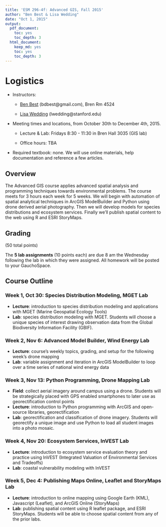 ```yaml
---
title: 'ESM 296-4f: Advanced GIS, Fall 2015'
author: "Ben Best & Lisa Wedding"
date: "Oct 1, 2015"
output:
  pdf_document:
    toc: yes
    toc_depth: 3
  html_document:
    keep_md: yes
    toc: yes
    toc_depth: 3
---
```


# Logistics

- Instructors:

  - [Ben Best](http://bdbest.org) (bdbest@gmail.com), Bren Rm 4524

  - [Lisa Wedding](http://www.centerforoceansolutions.org/team/lisa-wedding) (lwedding@stanford.edu)

- Meeting times and locations, from October 30th to December 4th, 2015.

    - Lecture & Lab: Fridays 8:30 - 11:30 in Bren Hall 3035 (GIS lab)

    - Office hours: TBA

- Required textbook: none. We will use online materials, help documentation and reference a few articles. 

## Overview

The Advanced GIS course applies advanced spatial analysis and programming techniques towards environmental problems. The course meets for 3 hours each week for 5 weeks. We will begin with automation of spatial analytical techniques in ArcGIS ModelBuilder and Python using drone derived aerial photography. Then we will develop models for species distributions and ecosystem services. Finally we'll publish spatial content to the web using R and ESRI StoryMaps.

## Grading

(50 total points)

The **5 lab assignments** (10 points each) are due 8 am the Wednesday following the lab in which they were assigned. All homework will be posted to your GauchoSpace.

## Course Outline

### Week 1, Oct 30: Species Distribution Modeling, MGET Lab

- **Lecture**: introduction to species distribution modeling and applications with MGET (Marine Geospatial Ecology Tools)
- **Lab**: species distribution modeling with MGET. Students will choose a unique species of interest drawing observation data from the Global Biodiversity Information Facility (GBIF).

### Week 2, Nov 6: Advanced Model Builder, Wind Energy Lab

- **Lecture**: course's weekly topics, grading, and setup for the following week's drone mapping
- **Lab**: variable assignment and iteration in ArcGIS ModelBuilder to loop over a time series of national wind energy data

### Week 3, Nov 13: Python Programming, Drone Mapping Lab

- **Field**: collect aerial imagery around campus using a drone. Students will be strategically placed with GPS enabled smartphones to later use as georectification control points
- **Lecture**: introduction to Python programming with ArcGIS and open-source libraries, georectification
- **Lab**: georectification and classification of drone imagery. Students will georectify a unique image and use Python to load all student images into a photo mosaic.

### Week 4, Nov 20: Ecosystem Services, InVEST Lab

- **Lecture**: introduction to ecosystem service evaluation theory and practice using InVEST (Integrated Valuation of Environmental Services and Tradeoffs)
- **Lab**: coastal vulnerability modeling with InVEST

### Week 5, Dec 4: Publishing Maps Online, Leaflet and StoryMaps Lab

- **Lecture**: introduction to online mapping using Google Earth (KML), Javascript (Leaflet), and ArcGIS Online (StoryMaps)
- **Lab**: publishing spatial content using R leaflet package, and ESRI StoryMaps. Students will be able to choose spatial content from any of the prior labs.
